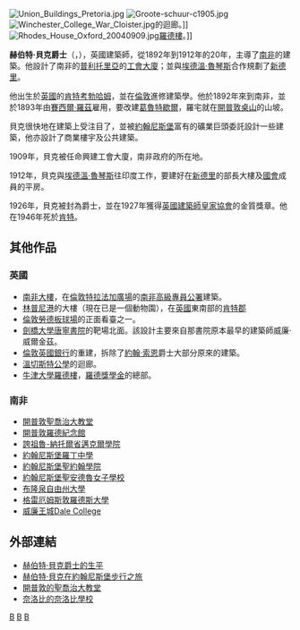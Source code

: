 {{NoteTA
|G1=PoliticiansUK
|G2=UK Places
|G3=People
|G4=Country
}}
[[File:Union_Buildings_Pretoria.jpg|thumb]]
[[File:Groote-schuur-c1905.jpg|thumb]]
[[File:Winchester_College_War_Cloister.jpg|thumb]]的迴廊。]]
[[File:Rhodes_House_Oxford_20040909.jpg|thumb]][[羅德樓|羅德樓]]。]]

'''赫伯特·貝克爵士'''（{{lang-en|Sir Herbert Baker}}，{{bd|1862年||1946年|catIdx=B}}），英國建築師，從1892年到1912年的20年，主導了[[南非|南非]]的建築。他設計了南非的[[普利托里亞|普利托里亞]]的[[工會大廈|工會大廈]]；並與[[埃德溫·魯琴斯|埃德溫·魯琴斯]]合作規劃了[[新德里|新德里]]。

他出生於[[英國|英國]]的[[肯特|肯特]][[考勃哈姆|考勃哈姆]]，並在[[倫敦|倫敦]]進修建築學。他於1892年來到南非，並於1893年由[[賽西爾·羅茲|賽西爾·羅茲]]雇用，要改建[[葛魯特歇爾|葛魯特歇爾]]，羅宅就在[[開普敦|開普敦]][[桌山|桌山]]的山坡。

貝克很快地在建築上受注目了，並被[[約翰尼斯堡|約翰尼斯堡]]富有的礦業巨頭委託設計一些建築，他亦設計了商業樓宇及公共建築。

1909年，貝克被任命興建工會大廈，南非政府的所在地。

1912年，貝克與[[埃德溫·魯琴斯|埃德溫·魯琴斯]]往印度工作，要建好在[[新德里|新德里]]的部長大樓及[[印度國會|國會]]成員的平房。

1926年，貝克被封為爵士，並在1927年獲得[[英國建築師皇家協會|英國建築師皇家協會]]的金質獎章。他在1946年死於[[肯特|肯特]]。

== 其他作品 ==
=== 英國 ===
* [[南非大樓|南非大樓]]，在[[倫敦|倫敦]][[特拉法加廣場|特拉法加廣場]]的[[南非|南非]][[高級專員公署|高級專員公署]]建築。
* [[林普尼港動物園|林普尼港]]的大樓（現在已是一個動物園），在[[英國|英國]]東南部的[[肯特郡|肯特郡]]
* [[倫敦|倫敦]][[勞德板球場|勞德板球場]]的正面看臺之一。
* [[劍橋大學|劍橋大學]][[唐寧書院|唐寧書院]]的靶場北面。該設計主要來自那書院原本最早的建築師威廉·威爾金茲。
* [[倫敦|倫敦]][[英國銀行|英國銀行]]的重建，拆除了[[約翰·索恩|約翰·索恩]]爵士大部分原來的建築。
* [[溫切斯特公學|溫切斯特公學]]的迴廊。
* [[牛津大學|牛津大學]][[羅德樓|羅德樓]]，[[羅德獎學金|羅德獎學金]]的總部。

=== 南非 ===
* [[開普敦|開普敦]][[聖喬治大教堂|聖喬治大教堂]]
* [[開普敦|開普敦]][[羅德紀念館|羅德紀念館]]
* [[誇祖魯-納托爾省|誇祖魯-納托爾省]][[邁克爾學院|邁克爾學院]] 
* [[約翰尼斯堡|約翰尼斯堡]][[羅丁中學（南非）|羅丁中學]] 
* [[約翰尼斯堡|約翰尼斯堡]][[聖約翰學院（約翰尼斯堡）|聖約翰學院]]
* [[約翰尼斯堡|約翰尼斯堡]][[聖安德魯女子學校|聖安德魯女子學校]]
* [[布隆泉|布隆泉]][[自由州大學|自由州大學]]
* [[格雷厄姆斯敦|格雷厄姆斯敦]][[羅德斯大學|羅德斯大學]]
* [[威廉王城|威廉王城]][[Dale_College|Dale College]]

== 外部連結 ==
{{commonscat|Herbert Baker}}
* [https://web.archive.org/web/20070214070116/http://www.sahistory.org.za/pages/people/baker-h.htm 赫伯特·貝克爵士的生平]
* [https://web.archive.org/web/20070312224340/http://www.joburg.org.za/november/baker.stm 赫伯特·貝克在約翰尼斯堡步行之旅]
* [http://www.stgeorgescathedral.com/ 開普敦的聖喬治大教堂] {{Wayback|url=http://www.stgeorgescathedral.com/ |date=20180307201334 }}
* [http://www.oldcambrians.com/ 奈洛比的奈洛比學校] {{Wayback|url=http://www.oldcambrians.com/ |date=20210314172229 }}

{{Authority control}}
[[Category:英國建築師|B]]
[[Category:新古典主義建築師|B]]
[[Category:英联邦国殇纪念坟场委员会|B]]